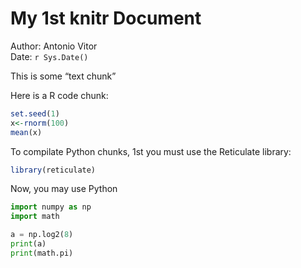 My 1st knitr Document
=================================

Author: Antonio Vitor  
Date: `r Sys.Date()`

This is some "text chunk"

Here is a R code chunk:
```r
set.seed(1)
x<-rnorm(100)
mean(x)
```

To compilate Python chunks, 1st you must use the Reticulate library:

```r
library(reticulate)
```

Now, you may use Python

```python
import numpy as np
import math

a = np.log2(8)
print(a)
print(math.pi)
```